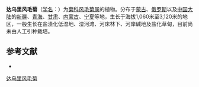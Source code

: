 {{Speciesbox
| name = 达乌里风毛菊
| status = 
| status_system = 
| image =
| genus = Saussurea
| species = davurica
| authority = Adams in Nouv.
}}

'''达乌里风毛菊'''（[[学名|学名]]：{{lang|la|''Saussurea davurica''}}）为[[菊科|菊科]][[风毛菊属|风毛菊属]]的植物。分布于[[蒙古|蒙古]]、[[俄罗斯|俄罗斯]]以及[[中国大陆|中国大陆]]的[[新疆|新疆]]、[[青海|青海]]、[[甘肃|甘肃]]、[[内蒙古|内蒙古]]、[[宁夏|宁夏]]等地，生长于海拔1,060米至3,120米的地区，一般生长在盐渍化低湿地、湿河滩、河床林下、河岸碱地及盐化草甸，目前尚未由人工引种栽培。

== 参考文献 ==
<div class="references-small">
* {{cite web| url =http://www.bioinfo.cn/db05/KmzwSpecies.php?action=view&id=5222| title =达乌里风毛菊| work =《中国高等植物数据库全库》| publisher =中国科学院微生物研究所| author =昆明植物研究所| accessdate =2009-02-24| deadurl =yes| archiveurl =https://web.archive.org/web/20160305093007/http://www.bioinfo.cn/db05/KmzwSpecies.php?action=view&id=5222| archivedate =2016-03-05}}
</div>
{{Taxonbar|from=Q15226914}}

[[Category:风毛菊属|达乌里风毛菊]]


{{植物小作品}}